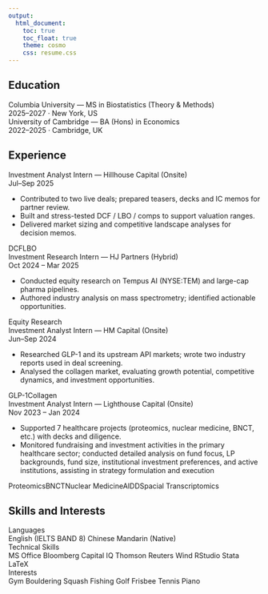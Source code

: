 ```yaml
---
output: 
  html_document:
    toc: true
    toc_float: true
    theme: cosmo
    css: resume.css
---
```

```{=html}
<div class="resume">
```
## Education
```{=html}
<div class="timeline">

<div class="item">
  <div class="header">
    <div><span class="role">Columbia University</span> <span class="org">— MS in Biostatistics (Theory & Methods)</span></div>
    <span class="meta">2025–2027 · New York, US</span>
  </div>
</div>

<div class="item">
  <div class="header">
    <div><span class="role">University of Cambridge</span> <span class="org">— BA (Hons) in Economics</span></div>
    <span class="meta">2022–2025 · Cambridge, UK</span>
  </div>
</div>

</div> <!-- /timeline -->
```

## Experience

```{=html}
<div class="timeline">

<div class="item">
  <div class="header">
    <div><span class="role">Investment Analyst Intern</span> <span class="org">— Hillhouse Capital (Onsite)</span></div>
    <span class="meta">Jul–Sep 2025</span>
  </div>
  <ul>
    <li>Contributed to two live deals; prepared teasers, decks and IC memos for partner review.</li>
    <li>Built and stress-tested DCF / LBO / comps to support valuation ranges.</li>
    <li>Delivered market sizing and competitive landscape analyses for decision memos.</li>
  </ul>
  <div class="tags"><span class="tag">DCF</span><span class="tag">LBO</span></div>
</div>

<div class="item">
  <div class="header">
    <div><span class="role">Investment Research Intern</span> <span class="org">— HJ Partners (Hybrid)</span></div>
    <span class="meta">Oct 2024 – Mar 2025</span>
  </div>
  <ul>
    <li>Conducted equity research on Tempus AI (NYSE:TEM) and large-cap pharma pipelines.</li>
    <li>Authored industry analysis on mass spectrometry; identified actionable opportunities.</li>
  </ul>
  <div class="tags"><span class="tag">Equity Research</span></div>
</div>

<div class="item">
  <div class="header">
    <div><span class="role">Investment Analyst Intern</span> <span class="org">— HM Capital (Onsite)</span></div>
    <span class="meta">Jun–Sep 2024</span>
  </div>
  <ul>
    <li>Researched GLP-1 and its upstream API markets; wrote two industry reports used in deal screening.</li>
    <li>Analysed the collagen market, evaluating growth potential, competitive dynamics, and investment opportunities.</li>
  </ul>
  <div class="tags"><span class="tag">GLP-1</span><span class="tag">Collagen</span></div>
</div>

<div class="item">
  <div class="header">
    <div><span class="role">Investment Analyst Intern</span> <span class="org">— Lighthouse Capital (Onsite)</span></div>
    <span class="meta">Nov 2023 – Jan 2024</span>
  </div>
  <ul>
    <li>Supported 7 healthcare projects (proteomics, nuclear medicine, BNCT, etc.) with decks and diligence.</li>
    <li>Monitored fundraising and investment activities in the primary healthcare sector; conducted detailed analysis on fund focus, LP backgrounds, fund size, institutional investment preferences, and active institutions, assisting in strategy
formulation and execution </li>
  </ul>
  <div class="tags"><span class="tag">Proteomics</span><span class="tag">BNCT</span><span class="tag">Nuclear Medicine</span><span class="tag">AIDD</span><span class="tag">Spacial Transcriptomics</span></div>
</div>

</div> <!-- /timeline -->
```

## Skills and Interests 

```{=html}
<div class="skills-grid">

  <div class="skill-box">
    <div class="title">Languages</div>
    <div class="tags">
      <span class="tag">English (IELTS BAND 8)</span>
      <span class="tag">Chinese Mandarin (Native)</span>
    </div>
  </div>

  <div class="skill-box">
    <div class="title">Technical Skills</div>
    <div class="tags">
      <span class="tag">MS Office</span>
      <span class="tag">Bloomberg</span>
      <span class="tag">Capital IQ</span>
      <span class="tag">Thomson Reuters</span>
      <span class="tag">Wind</span>
      <span class="tag">RStudio</span>
      <span class="tag">Stata</span>
      <span class="tag">LaTeX</span>
    </div>
  </div>

  <div class="skill-box">
    <div class="title">Interests</div>
    <div class="tags">
      <span class="tag">Gym</span>
      <span class="tag">Bouldering</span>
      <span class="tag">Squash</span>
      <span class="tag">Fishing</span>
      <span class="tag">Golf</span>
      <span class="tag">Frisbee</span>
      <span class="tag">Tennis</span>
      <span class="tag">Piano</span>
    </div>
  </div>

</div> <!-- /skills-grid -->
```

```{=html}
</div> <!-- /resume -->
```